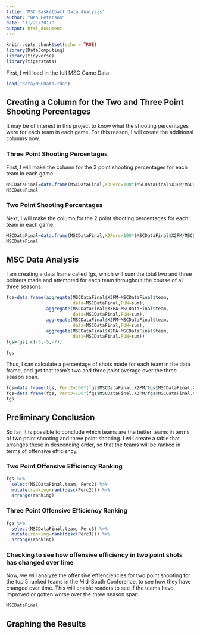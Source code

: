 ```yaml
---
title: "MSC Basketball Data Analysis"
author: "Ben Peterson"
date: "11/21/2017"
output: html_document
---
```


```r
knitr::opts_chunk$set(echo = TRUE)
library(DataComputing)
library(tidyverse)
library(tigerstats)
```

First, I will load in the full MSC Game Data:

```r
load("data/MSCData.rda")
```

## Creating a Column for the Two and Three Point Shooting Percentages

It may be of interest in this project to know what the shooting percentages were for each team in each game. For this reason, I will create the additional columns now.

### Three Point Shooting Percentages

First, I will make the column for the 3 point shooting percentages for each team in each game.

```r
MSCDataFinal=data.frame(MSCDataFinal,X3Perc=100*(MSCDataFinal$X3PM/MSCDataFinal$X3PA))
MSCDataFinal
```

### Two Point Shooting Percentages

Next, I will make the column for the 2 point shooting percentages for each team in each game.

```r
MSCDataFinal=data.frame(MSCDataFinal,X2Perc=100*(MSCDataFinal$X2PM/MSCDataFinal$X2PA))
MSCDataFinal
```

## MSC Data Analysis

I am creating a data frame called fgs, which will sum the total two and three pointers made and attempted for each team throughout the course of all three seasons. 

```r
fgs=data.frame(aggregate(MSCDataFinal$X3PM~MSCDataFinal$team,
                         data=MSCDataFinal,FUN=sum),
               aggregate(MSCDataFinal$X3PA~MSCDataFinal$team,
                         data=MSCDataFinal,FUN=sum),
               aggregate(MSCDataFinal$X2PM~MSCDataFinal$team,
                         data=MSCDataFinal,FUN=sum),
               aggregate(MSCDataFinal$X2PA~MSCDataFinal$team,
                         data=MSCDataFinal,FUN=sum))
fgs=fgs[,c(-3,-5,-7)]

fgs
```

Thus, I can calculate a percentage of shots made for each team in the data frame, and get that team's two and three point average over the three season span.

```r
fgs=data.frame(fgs, Perc2=100*(fgs$MSCDataFinal.X2PM/fgs$MSCDataFinal.X2PA))
fgs=data.frame(fgs, Perc3=100*(fgs$MSCDataFinal.X3PM/fgs$MSCDataFinal.X3PA))
fgs
```

## Preliminary Conclusion

So far, it is possible to conclude which teams are the better teams in terms of two point shooting and three point shooting. I will create a table that arranges these in descending order, so that the teams will be ranked in terms of offensive efficiency.

### Two Point Offensive Efficiency Ranking
```r
fgs %>%
  select(MSCDataFinal.team, Perc2) %>%
  mutate(ranking=rank(desc(Perc2))) %>%
  arrange(ranking)
```

### Three Point Offensive Efficiency Ranking

```r
fgs %>%
  select(MSCDataFinal.team, Perc3) %>%
  mutate(ranking=rank(desc(Perc3))) %>%
  arrange(ranking)
```



### Checking to see how offensive efficiency in two point shots has changed over time

Now, we will analyze the offensive effienciencies for two point shooting for the top 5 ranked teams in the Mid-South Conference, to see how they have changed over time. This will enable readers to see if the teams have improved or gotten worse over the three season span.

```r
MSCDataFinal
```


## Graphing the Results

```r

```


